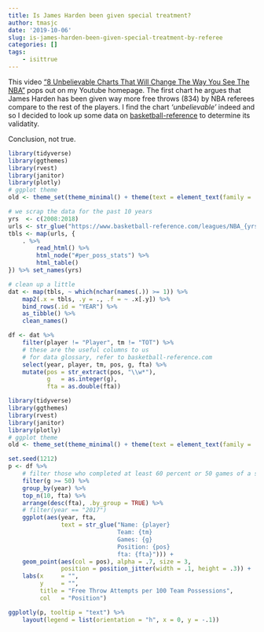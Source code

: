 ```yaml
---
title: Is James Harden been given special treatment?
author: tmasjc
date: '2019-10-06'
slug: is-james-harden-been-given-special-treatment-by-referee
categories: []
tags: 
    - isittrue
---
```


This video ["8 Unbelievable Charts That Will Change The Way You See The NBA"](https://www.youtube.com/watch?v=VCIKek1f-Hs) pops out on my Youtube homepage. The first chart he argues that James Harden has been given way more free throws (834) by NBA referees compare to the rest of the players. I find the chart *'unbelievable'* indeed and so I decided to look up some data on [basketball-reference](https://www.basketball-reference.com) to determine its validatity. 

Conclusion, not true. 

```r
library(tidyverse)
library(ggthemes)
library(rvest)
library(janitor)
library(plotly)
# ggplot theme
old <- theme_set(theme_minimal() + theme(text = element_text(family = 'Menlo')))

# we scrap the data for the past 10 years
yrs  <- c(2008:2018)
urls <- str_glue("https://www.basketball-reference.com/leagues/NBA_{yrs}_per_poss.html")
tbls <- map(urls, {
    . %>% 
        read_html() %>% 
        html_node("#per_poss_stats") %>% 
        html_table()
}) %>% set_names(yrs)

# clean up a little
dat <- map(tbls, ~ which(nchar(names(.)) >= 1)) %>% 
    map2(.x = tbls, .y = ., .f = ~ .x[.y]) %>% 
    bind_rows(.id = "YEAR") %>% 
    as_tibble() %>% 
    clean_names() 

df <- dat %>% 
    filter(player != "Player", tm != "TOT") %>% 
    # these are the useful columns to us 
    # for data glossary, refer to basketball-reference.com
    select(year, player, tm, pos, g, fta) %>% 
    mutate(pos = str_extract(pos, "\\w*"),
           g   = as.integer(g),
           fta = as.double(fta))
```

```r
library(tidyverse)
library(ggthemes)
library(rvest)
library(janitor)
library(plotly)
# ggplot theme
old <- theme_set(theme_minimal() + theme(text = element_text(family = 'Menlo')))
```


```r
set.seed(1212)
p <- df %>% 
    # filter those who completed at least 60 percent or 50 games of a season
    filter(g >= 50) %>% 
    group_by(year) %>% 
    top_n(10, fta) %>% 
    arrange(desc(fta), .by_group = TRUE) %>% 
    # filter(year == "2017")
    ggplot(aes(year, fta, 
               text = str_glue("Name: {player}
                               Team: {tm}
                               Games: {g}
                               Position: {pos}
                               fta: {fta}"))) + 
    geom_point(aes(col = pos), alpha = .7, size = 3,
               position = position_jitter(width = .1, height = .3)) + 
    labs(x     = "",
         y     = "",
         title = "Free Throw Attempts per 100 Team Possessions",
         col   = "Position") 

ggplotly(p, tooltip = "text") %>% 
    layout(legend = list(orientation = "h", x = 0, y = -.1))
```




